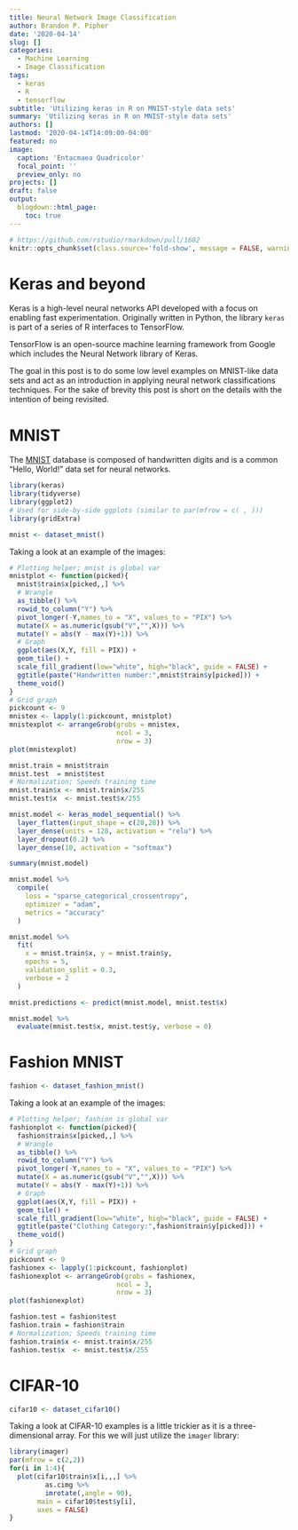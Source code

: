 ```yaml
---
title: Neural Network Image Classification
author: Brandon P. Pipher
date: '2020-04-14'
slug: []
categories:
  - Machine Learning
  - Image Classification
tags:
  - keras
  - R
  - tensorflow
subtitle: 'Utilizing keras in R on MNIST-style data sets'
summary: 'Utilizing keras in R on MNIST-style data sets'
authors: []
lastmod: '2020-04-14T14:09:00-04:00'
featured: no
image:
  caption: 'Entacmaea Quadricolor'
  focal_point: ''
  preview_only: no
projects: []
draft: false
output:
  blogdown::html_page:
    toc: true
---
```


```r
# https://github.com/rstudio/rmarkdown/pull/1602
knitr::opts_chunk$set(class.source='fold-show', message = FALSE, warning = FALSE, echo = TRUE)
```

# Keras and beyond
Keras is a high-level neural networks API developed with a focus on enabling fast experimentation.  Originally written in Python, the library `keras` is part of a series of R interfaces to TensorFlow.  

TensorFlow is an open-source machine learning framework from Google which includes the Neural Network library of Keras.

The goal in this post is to do some low level examples on MNIST-like data sets and act as an introduction in applying neural network classifications techniques.  For the sake of brevity this post is short on the details with the intention of being revisited.

# MNIST
The [MNIST](https://en.wikipedia.org/wiki/MNIST_database) database is composed of handwritten digits and is a common "Hello, World!" data set for neural networks.


```r
library(keras)
library(tidyverse)
library(ggplot2)
# Used for side-by-side ggplots (similar to par(mfrow = c( , )))
library(gridExtra)
```

```r
mnist <- dataset_mnist()
```

Taking a look at an example of the images:

```r
# Plotting helper; mnist is global var
mnistplot <- function(picked){
  mnist$train$x[picked,,] %>% 
  # Wrangle
  as_tibble() %>% 
  rowid_to_column("Y") %>% 
  pivot_longer(-Y,names_to = "X", values_to = "PIX") %>% 
  mutate(X = as.numeric(gsub("V","",X))) %>%
  mutate(Y = abs(Y - max(Y)+1)) %>%
  # Graph
  ggplot(aes(X,Y, fill = PIX)) + 
  geom_tile() + 
  scale_fill_gradient(low="white", high="black", guide = FALSE) +
  ggtitle(paste("Handwritten number:",mnist$train$y[picked])) +
  theme_void()
}
# Grid graph
pickcount <- 9
mnistex <- lapply(1:pickcount, mnistplot)
mnistexplot <- arrangeGrob(grobs = mnistex,
                           ncol = 3,
                           nrow = 3)
plot(mnistexplot)
```

```r
mnist.train = mnist$train
mnist.test  = mnist$test
# Normalization; Speeds training time
mnist.train$x <- mnist.train$x/255
mnist.test$x  <- mnist.test$x/255
```

```r
mnist.model <- keras_model_sequential() %>%
  layer_flatten(input_shape = c(28,28)) %>%
  layer_dense(units = 128, activation = "relu") %>%
  layer_dropout(0.2) %>%
  layer_dense(10, activation = "softmax")
```

```r
summary(mnist.model)
```
```r
mnist.model %>% 
  compile(
    loss = "sparse_categorical_crossentropy",
    optimizer = "adam",
    metrics = "accuracy"
  )
```

```r
mnist.model %>%
  fit(
    x = mnist.train$x, y = mnist.train$y,
    epochs = 5,
    validation_split = 0.3,
    verbose = 2
  )
```
```r
mnist.predictions <- predict(mnist.model, mnist.test$x)
```

```r
mnist.model %>% 
  evaluate(mnist.test$x, mnist.test$y, verbose = 0)
```
# Fashion MNIST

```r
fashion <- dataset_fashion_mnist()
```

Taking a look at an example of the images:

```r
# Plotting helper; fashion is global var
fashionplot <- function(picked){
  fashion$train$x[picked,,] %>% 
  # Wrangle
  as_tibble() %>% 
  rowid_to_column("Y") %>% 
  pivot_longer(-Y,names_to = "X", values_to = "PIX") %>% 
  mutate(X = as.numeric(gsub("V","",X))) %>%
  mutate(Y = abs(Y - max(Y)+1)) %>%
  # Graph
  ggplot(aes(X,Y, fill = PIX)) + 
  geom_tile() + 
  scale_fill_gradient(low="white", high="black", guide = FALSE) +
  ggtitle(paste("Clothing Category:",fashion$train$y[picked])) +
  theme_void()
}
# Grid graph
pickcount <- 9
fashionex <- lapply(1:pickcount, fashionplot)
fashionexplot <- arrangeGrob(grobs = fashionex,
                           ncol = 3,
                           nrow = 3)
plot(fashionexplot)
```

```r
fashion.test = fashion$test
fashion.train = fashion$train
# Normalization; Speeds training time
fashion.train$x <- mnist.train$x/255
fashion.test$x  <- mnist.test$x/255
```

# CIFAR-10

```r
cifar10 <- dataset_cifar10()
```

Taking a look at CIFAR-10 examples is a little trickier as it is a three-dimensional array.  For this we will just utilize the `imager` library:

```r
library(imager)
par(mfrow = c(2,2))
for(i in 1:4){
  plot(cifar10$train$x[i,,,] %>%
         as.cimg %>%
         imrotate(,angle = 90),
       main = cifar10$test$y[i],
       axes = FALSE)
}
```


